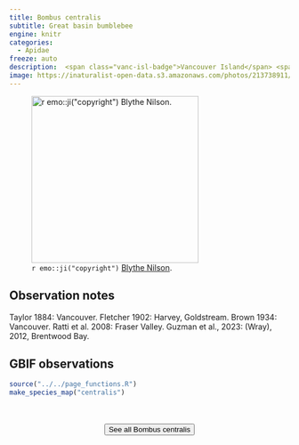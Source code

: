 ```yaml
---
title: Bombus centralis
subtitle: Great basin bumblebee
engine: knitr
categories:
  - Apidae
freeze: auto
description:  <span class="vanc-isl-badge">Vancouver Island</span> <span class="lower-mainland-badge">Lower Mainland</span> <span class="coast-badge">Coast</span>
image: https://inaturalist-open-data.s3.amazonaws.com/photos/213738911/large.jpg
---
```

![`r emo::ji("copyright")` [Blythe Nilson ](https://inaturalist.ca/photos/213738911/).](https://inaturalist-open-data.s3.amazonaws.com/photos/213738911/large.jpg){height=300}

## Observation notes  
Taylor 1884: <span class="hl-place-name">Vancouver</span>. Fletcher 1902: Harvey, <span class="hl-place-name">Goldstream</span>. Brown 1934: <span class="hl-place-name">Vancouver</span>. Ratti et al. 2008: <span class="hl-place-name">Fraser Valley</span>. Guzman et al., 2023: (Wray), 2012, <span class="hl-place-name">Brentwood Bay</span>.

## GBIF observations  


```r
source("../../page_functions.R")
make_species_map("centralis")
```
<br><br>
<center>


<a href="https://inaturalist.ca/observations?place_id=7085&quality_grade=research&subview=map&taxon_id=321463"><button type="button" class="btn btn-secondary">See all Bombus centralis <i class="fa-solid fa-arrow-up-right-from-square"></i> </button></a>
</center>
